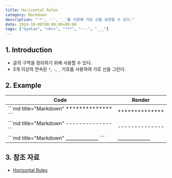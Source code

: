 ```yaml
---
title: Horizontal Rules
category: Markdown
description: "'*', '-', '_'를 이용해 가로 선을 표현할 수 있다."
date: 2024-10-08T00:00:00+09:00
tags: ["Syntax", "<hr>", "***", "---", "___"]
---
```


## 1. Introduction

- 글의 구역을 정리하기 위해 사용할 수 있다.
- 3개 이상의 연속된 `*`, `-`, `_` 기호를 사용하여 가로 선을 그린다.

## 2. Example

<table>
    <thead>
        <tr>
            <th>Code</th>
            <th>Render</th>
        </tr>
    </thead>
    <tr>
        <td>
        ```md title="Markdown"
        **************
        ```
        </td>
        <td>
        **************
        </td>
    </tr>
    <tr>
        <td>
        ```md title="Markdown"
        --------------
        ```
        </td>
        <td>
        --------------
        </td>
    </tr>
    <tr>
        <td>
        ```md title="Markdown"
        ______________
        ```
        </td>
        <td>
        ______________
        </td>
    </tr>
</table>

## 3. 참조 자료

- [Horizontal Rules](https://www.markdownguide.org/basic-syntax/#horizontal-rules)
